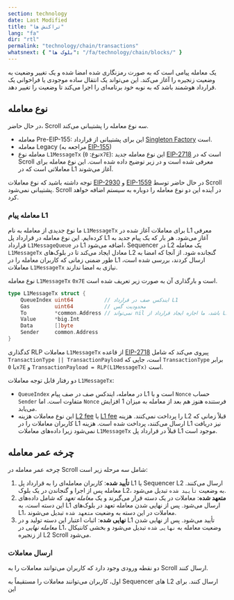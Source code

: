 ```yaml
---
section: technology
date: Last Modified
title: "تراکنش ها"
lang: "fa"
dir: "rtl"
permalink: "technology/chain/transactions"
whatsnext: { "بلوک ها": "/fa/technology/chain/blocks/" }
---
```



یک معامله پیامی است که به صورت رمزنگاری شده امضا شده و یک تغییر وضعیت به وضعیت زنجیره را آغاز می‌کند. این می‌تواند یک انتقال ساده موجودی یا فراخوانی یک قرارداد هوشمند باشد که به نوبه خود برنامه‌ای را اجرا می‌کند تا وضعیت را تغییر دهد.

## نوع معامله

در حال حاضر، Scroll سه نوع معامله را پشتیبانی می‌کند.

- معامله Pre-EIP-155: این برای پشتیبانی از قرارداد [Singleton Factory](https://eips.ethereum.org/EIPS/eip-2470) است.
- معامله Legacy (مراجعه به [EIP-155](https://eips.ethereum.org/EIPS/eip-155))
- معامله نوع `L1MessageTx` (نوع: `0x7E`): این نوع معامله جدید [EIP-2718](https://eips.ethereum.org/EIPS/eip-2718) است که در Scroll معرفی شده است و در زیر توضیح داده شده است. این نوع معامله برای معاملاتی است که در L1 آغاز می‌شوند.

توجه داشته باشید که نوع معاملات [EIP-2930](https://eips.ethereum.org/EIPS/eip-2930) و [EIP-1559](https://eips.ethereum.org/EIPS/eip-1559) در حال حاضر توسط Scroll پشتیبانی نمی‌شود. Scroll در آینده این دو نوع معامله را دوباره به سیستم اضافه خواهد کرد.

### معامله پیام L1

ما نوع جدیدی از معامله به نام `L1MessageTx` برای معاملات آغاز شده در L1 معرفی کرده‌ایم. این نوع معامله در قرارداد پل L1 آغاز می‌شود. هر بار که یک پیام جدید به قرارداد `L1MessageQueue` در L1 اضافه می‌شود، Sequencer در L2 یک معامله `L1MessageTx` معادل ایجاد می‌کند تا در بلوک‌های L2 گنجانده شود. از آنجا که امضا به طور ضمنی زمانی که کاربران معامله را در L1 ارسال کردند، بررسی شده است، معاملات `L1MessageTx` نیازی به امضا ندارند.

نوع معامله `L1MessageTx` `0x7E` است و بارگذاری آن به صورت زیر تعریف شده است.

```go
type L1MessageTx struct {
	QueueIndex uint64          // ایندکس صف در قرارداد L1
	Gas        uint64          // محدودیت گس
	To         *common.Address // نمی‌تواند nil باشد، ما اجازه ایجاد قرارداد از L1 را نمی‌دهیم
	Value      *big.Int
	Data       []byte
	Sender     common.Address
}
```

کدگذاری RLP معاملات `L1MessageTx` از قاعده [EIP-2718](https://eips.ethereum.org/EIPS/eip-2718) پیروی می‌کند که شامل `TransactionType || TransactionPayload` است، جایی که `TransactionType` برابر با `0x7E` و `TransactionPayload = RLP(L1MessageTx)` است.

دو رفتار قابل توجه معاملات `L1MessageTx`:

- `QueueIndex` در معامله، ایندکس صف در صف پیام L1 است و با `Nonce` حساب `Sender` متفاوت است. اما `Nonce` فرستنده هنوز هم بعد از معامله به میزان 1 افزایش می‌یابد.
- این نوع معاملات هزینه [L2 fee](/developers/transaction-fees-on-scroll#l2-fee) یا [L1 fee](/developers/transaction-fees-on-scroll#l1-fee) را پرداخت نمی‌کنند. هزینه L2 قبلاً زمانی که کاربران معاملات را در L1 ارسال می‌کنند، پرداخت شده است. هزینه L1 نیز دریافت نمی‌شود زیرا داده‌های معاملات `L1MessageTx` قبلاً در قرارداد پل L1 موجود است.

## چرخه عمر معامله

چرخه عمر معامله در Scroll شامل سه مرحله زیر است:

1. **تأیید شده**: کاربران معامله‌ای را به قرارداد پل L1 یا Sequencer L2 ارسال می‌کنند. معامله پس از اجرا و گنجاندن در یک بلوک L2، به وضعیت `تأیید شده` تبدیل می‌شود.
2. **متعهد شده**: معاملات در یک دسته قرار می‌گیرند و یک _معامله تعهد_ که شامل داده‌های این دسته است، به L1 ارسال می‌شود. پس از نهایی شدن معامله تعهد در بلوک‌های L1، معاملات در این دسته به وضعیت `متعهد شده` تبدیل می‌شوند.
3. **نهایی شده**: اثبات اعتبار این دسته تولید و در L1 تأیید می‌شود. پس از نهایی شدن _معامله نهایی_ در L1، وضعیت معامله به `نهایی شده` تبدیل می‌شود و بخشی کاننیکال از زنجیره L2 Scroll می‌شود.

### ارسال معاملات

دو نقطه ورودی وجود دارد که کاربران می‌توانند معاملات را به Scroll ارسال کنند.

اول، کاربران می‌توانند معاملات را مستقیماً به Sequencer های L2 ارسال کنند. برای این
